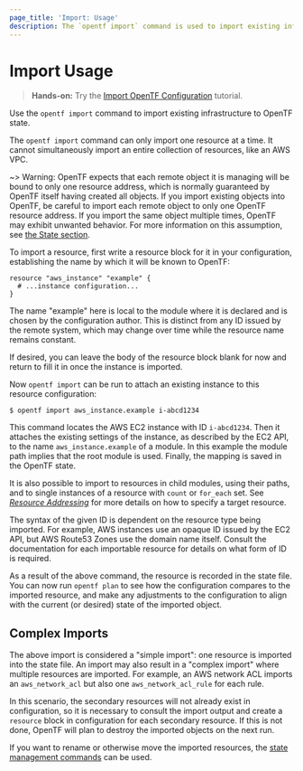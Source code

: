 ```yaml
---
page_title: 'Import: Usage'
description: The `opentf import` command is used to import existing infrastructure.
---
```


# Import Usage

> **Hands-on:** Try the [Import OpenTF Configuration](/opentf/tutorials/state/state-import?utm_source=WEBSITE&utm_medium=WEB_IO&utm_offer=ARTICLE_PAGE&utm_content=DOCS) tutorial.


Use the `opentf import` command to import existing infrastructure to OpenTF state.

The `opentf import` command can only import one resource at a time. It cannot simultaneously import an entire collection of resources, like an AWS VPC.

~> Warning: OpenTF expects that each remote object it is managing will be
bound to only one resource address, which is normally guaranteed by OpenTF
itself having created all objects. If you import existing objects into OpenTF,
be careful to import each remote object to only one OpenTF resource address.
If you import the same object multiple times, OpenTF may exhibit unwanted
behavior. For more information on this assumption, see
[the State section](/opentf/language/state).

To import a resource, first write a resource block for it in your
configuration, establishing the name by which it will be known to OpenTF:

```
resource "aws_instance" "example" {
  # ...instance configuration...
}
```

The name "example" here is local to the module where it is declared and is
chosen by the configuration author. This is distinct from any ID issued by
the remote system, which may change over time while the resource name
remains constant.

If desired, you can leave the body of the resource block blank for now and
return to fill it in once the instance is imported.

Now `opentf import` can be run to attach an existing instance to this
resource configuration:

```shell
$ opentf import aws_instance.example i-abcd1234
```

This command locates the AWS EC2 instance with ID `i-abcd1234`. Then it attaches
the existing settings of the instance, as described by the EC2 API, to the
name `aws_instance.example` of a module. In this example the module path
implies that the root module is used. Finally, the mapping is saved in the
OpenTF state.

It is also possible to import to resources in child modules, using their paths,
and to single instances of a resource with `count` or `for_each` set. See
[_Resource Addressing_](/opentf/cli/state/resource-addressing) for more
details on how to specify a target resource.

The syntax of the given ID is dependent on the resource type being imported.
For example, AWS instances use an opaque ID issued by the EC2 API, but
AWS Route53 Zones use the domain name itself. Consult the documentation for
each importable resource for details on what form of ID is required.

As a result of the above command, the resource is recorded in the state file.
You can now run `opentf plan` to see how the configuration compares to
the imported resource, and make any adjustments to the configuration to
align with the current (or desired) state of the imported object.

## Complex Imports

The above import is considered a "simple import": one resource is imported
into the state file. An import may also result in a "complex import" where
multiple resources are imported. For example, an AWS network ACL imports
an `aws_network_acl` but also one `aws_network_acl_rule` for each rule.

In this scenario, the secondary resources will not already exist in
configuration, so it is necessary to consult the import output and create
a `resource` block in configuration for each secondary resource. If this is
not done, OpenTF will plan to destroy the imported objects on the next run.

If you want to rename or otherwise move the imported resources, the
[state management commands](/opentf/cli/commands/state) can be used.
